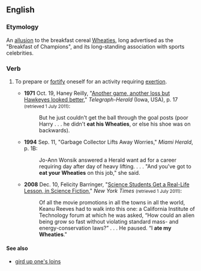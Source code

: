 ==English==

===Etymology===
An [[allusion]] to the breakfast cereal [[w:Wheaties|Wheaties]], long advertised as the "Breakfast of Champions", and its long-standing association with sports celebrities.

===Verb===
{{infl|en|verb|head=[[to]] [[eat]] [[one]][['s]] [[Wheaties]]}}

# {{US|and|Canada|idiomatic}} To prepare or [[fortify]] oneself for an activity requiring [[exertion]].
#* '''1971''' Oct. 19, Haney Reilly, "[http://news.google.com/newspapers?id=GMhkAAAAIBAJ&sjid=wL0MAAAAIBAJ&pg=6542,2728099&dq=eat-his-wheaties&hl=en Another game, another loss but Hawkeyes looked better]," ''Telegraph-Herald'' (Iowa, USA), p. 17 <small>(retrieved 1 July 2011)</small>:
#*: But he just couldn't get the ball through the goal posts (poor Harry . . . he didn't '''eat his Wheaties''', or else his shoe was on backwards).
#* '''1994''' Sep. 11, "Garbage Collector Lifts Away Worries," ''Miami Herald'', p. 1B:
#*: Jo-Ann Wonsik answered a Herald want ad for a career requiring day after day of heavy lifting. . . . "And you've got to '''eat your Wheaties''' on this job," she said.
#* '''2008''' Dec. 10, Felicity Barringer, "[http://www.nytimes.com/2008/12/11/us/11pasadena.html Science Students Get a Real-Life Lesson, in Science Fiction ]," ''New York Times'' <small>(retrieved 1 July 2011)</small>:
#*: Of all the movie promotions in all the towns in all the world, Keanu Reeves had to walk into this one: a California Institute of Technology forum at which he was asked, “How could an alien being grow so fast without violating standard mass- and energy-conservation laws?” . . . He paused. “I '''ate my Wheaties'''."

====See also====
* [[gird up one's loins]]